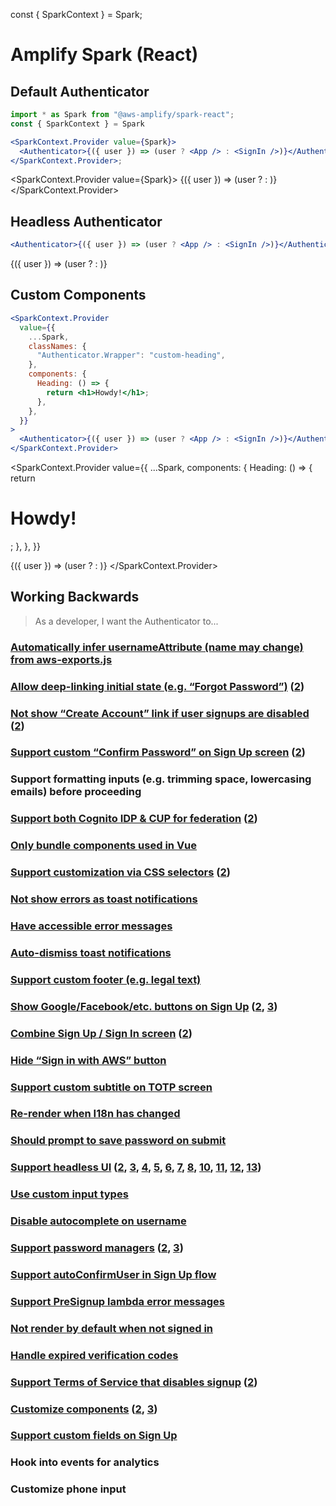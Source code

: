 const { SparkContext } = Spark;

# Amplify Spark (React)

## Default Authenticator

```jsx
import * as Spark from "@aws-amplify/spark-react";
const { SparkContext } = Spark

<SparkContext.Provider value={Spark}>
  <Authenticator>{({ user }) => (user ? <App /> : <SignIn />)}</Authenticator>
</SparkContext.Provider>;
```

<SparkContext.Provider value={Spark}>
  <Authenticator>{({ user }) => (user ? <App /> : <SignIn />)}</Authenticator>
</SparkContext.Provider>

## Headless Authenticator

```jsx
<Authenticator>{({ user }) => (user ? <App /> : <SignIn />)}</Authenticator>
```

<Authenticator>{({ user }) => (user ? <App /> : <SignIn />)}</Authenticator>

## Custom Components

```jsx
<SparkContext.Provider
  value={{
    ...Spark,
    classNames: {
      "Authenticator.Wrapper": "custom-heading",
    },
    components: {
      Heading: () => {
        return <h1>Howdy!</h1>;
      },
    },
  }}
>
  <Authenticator>{({ user }) => (user ? <App /> : <SignIn />)}</Authenticator>
</SparkContext.Provider>
```

<SparkContext.Provider
  value={{
    ...Spark,
    components: {
      Heading: () => {
        return <h1>Howdy!</h1>;
      },
    },
  }}
>
  <Authenticator>{({ user }) => (user ? <App /> : <SignIn />)}</Authenticator>
</SparkContext.Provider>

## Working Backwards

> As a developer, I want the Authenticator to...

### [Automatically infer usernameAttribute (name may change) from aws-exports.js](https://github.com/aws-amplify/amplify-cli/issues/3550)

### [Allow deep-linking initial state (e.g. “Forgot Password”)](https://github.com/aws-amplify/amplify-js/issues/7668) ([2](https://github.com/aws-amplify/amplify-js/issues/6641))

### [Not show “Create Account” link if user signups are disabled](https://github.com/aws-amplify/amplify-js/issues/7685) ([2](https://github.com/aws-amplify/amplify-js/issues/7357))

### [Support custom “Confirm Password” on Sign Up screen](https://github.com/aws-amplify/amplify-js/issues/5828) ([2](https://github.com/aws-amplify/amplify-js/issues/7249))

### Support formatting inputs (e.g. trimming space, lowercasing emails) before proceeding

### [Support both Cognito IDP & CUP for federation](https://github.com/aws-amplify/amplify-js/issues/7622) ([2](https://github.com/aws-amplify/amplify-js/issues/6760))

### [Only bundle components used in Vue](https://github.com/aws-amplify/amplify-js/issues/7484)

### [Support customization via CSS selectors](https://github.com/aws-amplify/amplify-js/issues/7410) ([2](https://github.com/aws-amplify/amplify-js/issues/6351))

### [Not show errors as toast notifications](https://github.com/aws-amplify/amplify-js/issues/7259)

### [Have accessible error messages](https://github.com/aws-amplify/amplify-js/issues/5304)

### [Auto-dismiss toast notifications](https://github.com/aws-amplify/amplify-js/issues/7259)

### [Support custom footer (e.g. legal text)](https://github.com/aws-amplify/amplify-js/issues/7239)

### [Show Google/Facebook/etc. buttons on Sign Up](https://github.com/aws-amplify/amplify-js/issues/7238) ([2](https://github.com/aws-amplify/amplify-js/issues/5253), [3](https://github.com/aws-amplify/amplify-js/issues/5651))

### [Combine Sign Up / Sign In screen](https://github.com/aws-amplify/amplify-js/issues/7238) ([2](https://github.com/aws-amplify/amplify-js/issues/4637))

### [Hide “Sign in with AWS” button](https://github.com/aws-amplify/amplify-js/issues/7199)

### [Support custom subtitle on TOTP screen](https://github.com/aws-amplify/amplify-js/issues/7186)

### [Re-render when I18n has changed](https://github.com/aws-amplify/amplify-js/issues/6986)

### [Should prompt to save password on submit](https://github.com/aws-amplify/amplify-js/issues/6782)

### [Support headless UI](https://github.com/aws-amplify/amplify-js/issues/6751) ([2](https://github.com/aws-amplify/amplify-js/issues/4637), [3](https://github.com/aws-amplify/amplify-js/issues/3470), [4](https://github.com/aws-amplify/amplify-js/issues/2075), [5](https://github.com/aws-amplify/amplify-js/issues/1031), [6](https://github.com/aws-amplify/amplify-js/issues/474), [7](https://github.com/aws-amplify/amplify-js/issues/3196), [8](https://github.com/aws-amplify/amplify-js/issues/940), [10](https://github.com/aws-amplify/amplify-js/issues/2691), [11](https://github.com/aws-amplify/amplify-js/issues/1436), [12](https://github.com/aws-amplify/amplify-js/issues/2691), [13](https://github.com/aws-amplify/amplify-js/issues/474))

### [Use custom input types](https://github.com/aws-amplify/amplify-js/issues/6689)

### [Disable autocomplete on username](https://github.com/aws-amplify/amplify-js/issues/5048)

### [Support password managers](https://github.com/aws-amplify/amplify-js/issues/5782) ([2](https://github.com/aws-amplify/amplify-js/issues/3050), [3](https://github.com/aws-amplify/amplify-js/issues/4374))

### [Support autoConfirmUser in Sign Up flow](https://github.com/aws-amplify/amplify-js/issues/5314)

### [Support PreSignup lambda error messages](https://github.com/aws-amplify/amplify-js/issues/5911)

### [Not render <App /> by default when not signed in](https://github.com/aws-amplify/amplify-js/issues/6087)

### [Handle expired verification codes](https://github.com/aws-amplify/amplify-js/issues/6402)

### [Support Terms of Service that disables signup](https://github.com/aws-amplify/amplify-js/issues/6440) ([2](https://github.com/aws-amplify/amplify-js/pull/6502))

### [Customize components](https://github.com/aws-amplify/amplify-js/issues/6479) ([2](https://github.com/aws-amplify/amplify-js/issues/3936), [3](https://github.com/aws-amplify/amplify-js/issues/1436))

### [Support custom fields on Sign Up](https://github.com/aws-amplify/amplify-js/issues/6603)

### Hook into events for analytics

### Customize phone input
